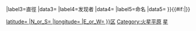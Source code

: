 {{Infobox
|name=MarsGeo-Plains
|above={{{name}}}
|abovestyle=background:#E8AB79;
|labelstyle=background:inherit;
|imagestyle=background:white;
|image={{{image|}}}
|caption={{{caption|}}}
|label1=位置
|data1={{{location|}}}
|label2=经纬
|data2={{#if:{{{latitude|}}}| {{coord|{{{latitude}}}|{{{N_or_S}}}|{{{longitude}}}|{{{E_or_W}}}|globe:Mars_type:landmark|display=inline,title}} }} 
|label3=直徑
|data3={{{diameter|}}}
|label4=发现者
|data4={{{discoverer|}}}
|label5=命名
|data5={{{naming|}}}
}}{{#if:{{{latitude|}}}|[[Category:{{Mars quadrangle
|latitude={{{latitude}}}
|N_or_S={{{N_or_S}}}
|longitude={{{longitude}}}
|E_or_W={{{E_or_W}}}
}}区]]}}<includeonly>[[Category:火星平原]]</includeonly><noinclude>
{{template doc}}[[Category:天文信息框模板|星]]
</noinclude>